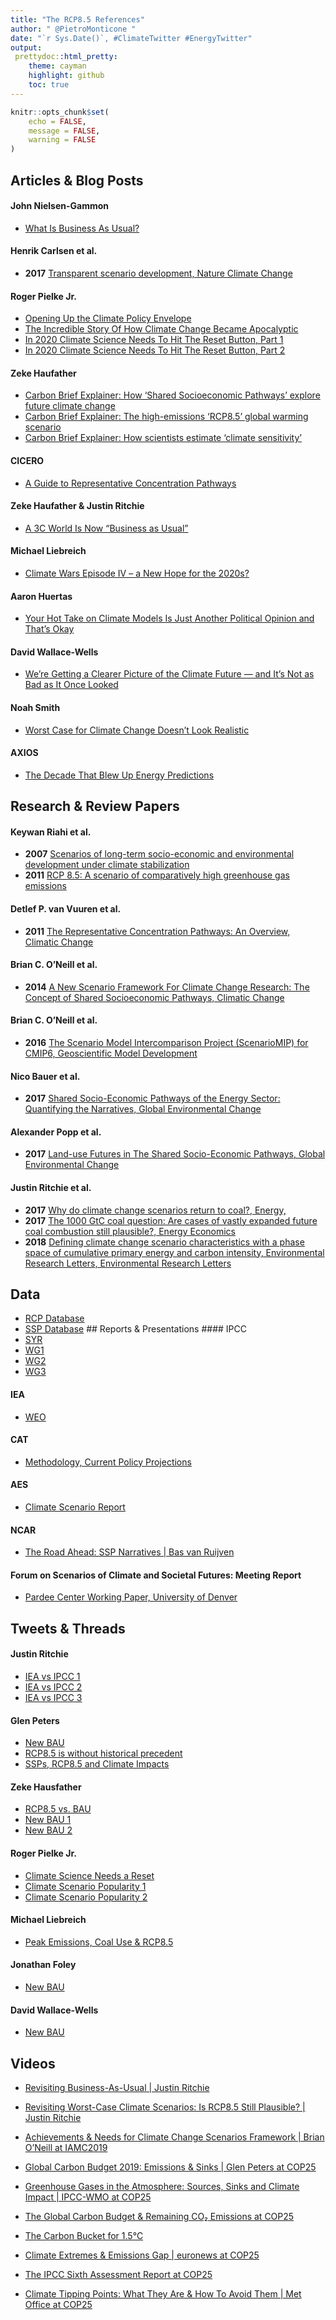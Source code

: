 ```yaml
---
title: "The RCP8.5 References"
author: " @PietroMonticone "
date: "`r Sys.Date()`, #ClimateTwitter #EnergyTwitter"
output:
 prettydoc::html_pretty:
    theme: cayman
    highlight: github
    toc: true
---
```


```r
knitr::opts_chunk$set(
	echo = FALSE,
	message = FALSE,
	warning = FALSE
)
```

## Articles & Blog Posts

#### John Nielsen-Gammon
* [What Is Business As Usual?](http://climatechangenationalforum.org/what-is-business-as-usual/)

#### Henrik Carlsen et al. 
* **2017** [Transparent scenario development, Nature Climate Change](https://www.nature.com/articles/nclimate3379)

#### Roger Pielke Jr. 
* [Opening Up the Climate Policy Envelope](https://issues.org/opening-up-the-climate-policy-envelope/)
* [The Incredible Story Of How Climate Change Became Apocalyptic](https://www.forbes.com/sites/rogerpielke/2019/12/06/the-incredible-story-of-how-climate-change-became-apocalyptic/)
* [In 2020 Climate Science Needs To Hit The Reset Button, Part 1](https://www.forbes.com/sites/rogerpielke/2019/12/22/in-2020-climate-science-needs-to-hit-the-reset-button-part-one/#35415707482c)
* [In 2020 Climate Science Needs To Hit The Reset Button, Part 2](https://www.forbes.com/sites/rogerpielke/2019/12/23/in-2020-climate-science-needs-to-hit-the-reset-button-part-two/)


#### Zeke Haufather
* [Carbon Brief Explainer: How ‘Shared Socioeconomic Pathways’ explore future climate change](https://www.carbonbrief.org/explainer-how-shared-socioeconomic-pathways-explore-future-climate-change)
* [Carbon Brief Explainer: The high-emissions ‘RCP8.5’ global warming scenario](https://www.carbonbrief.org/explainer-the-high-emissions-rcp8-5-global-warming-scenario)
* [Carbon Brief Explainer: How scientists estimate ‘climate sensitivity’](https://www.carbonbrief.org/explainer-how-scientists-estimate-climate-sensitivity)

#### CICERO
* [A Guide to Representative Concentration Pathways](https://www.cicero.oslo.no/en/posts/news/a-guide-to-representative-concentration-pathways)

#### Zeke Haufather & Justin Ritchie 
* [A 3C World Is Now “Business as Usual”](https://thebreakthrough.org/issues/energy/3c-world)

#### Michael Liebreich
* [Climate Wars Episode IV – a New Hope for the 2020s?](https://about.bnef.com/blog/in-climate-wars-episode-4-the-2020s-will-bring-new-hope/)

#### Aaron Huertas
* [Your Hot Take on Climate Models Is Just Another Political Opinion and That’s Okay](https://medium.com/@aaronhuertas/your-hot-take-on-climate-models-is-just-another-political-opinion-and-thats-okay-153bd249e87)

#### David Wallace-Wells
* [We’re Getting a Clearer Picture of the Climate Future — and It’s Not as Bad as It Once Looked](http://nymag.com/intelligencer/2019/12/climate-change-worst-case-scenario-now-looks-unrealistic.html)

#### Noah Smith 
* [Worst Case for Climate Change Doesn’t Look Realistic](https://www.bloomberg.com/opinion/articles/2019-12-23/worst-case-for-climate-change-doesn-t-look-realistic)

#### AXIOS
* [The Decade That Blew Up Energy Predictions](https://www.axios.com/energy-predictions-reality-check-524b9be9-2c0c-407e-86cb-37b11aa72ed2.html)

## Research & Review Papers 

#### Keywan Riahi et al.
* **2007** [Scenarios of long-term socio-economic and environmental development under climate stabilization](https://www.sciencedirect.com/science/article/pii/S0040162506001387?via%3Dihub)
* **2011** [RCP 8.5: A scenario of comparatively high greenhouse gas emissions](https://link.springer.com/article/10.1007/s10584-011-0149-y)

#### Detlef P. van Vuuren et al. 
* **2011** [The Representative Concentration Pathways: An Overview, Climatic Change](https://link.springer.com/article/10.1007/s10584-011-0148-z)

#### Brian C. O’Neill et al.
* **2014** [A New Scenario Framework For Climate Change Research: The Concept of Shared Socioeconomic Pathways, Climatic Change](https://link.springer.com/article/10.1007%2Fs10584-013-0905-2)

#### Brian C. O’Neill et al.
* **2016** [The Scenario Model Intercomparison Project (ScenarioMIP) for CMIP6, Geoscientific Model Development](https://www.geosci-model-dev.net/9/3461/2016/)

#### Nico Bauer et al. 
* **2017** [Shared Socio-Economic Pathways of the Energy Sector: Quantifying the Narratives, Global Environmental Change](https://www.sciencedirect.com/science/article/pii/S0959378016301224)

#### Alexander Popp et al. 
* **2017** [Land-use Futures in The Shared Socio-Economic Pathways, Global Environmental Change](https://www.sciencedirect.com/science/article/pii/S0959378016303399)

#### Justin Ritchie et al.
* **2017** [Why do climate change scenarios return to coal?, Energy, ](https://www.sciencedirect.com/science/article/abs/pii/S0360544217314597)
* **2017** [The 1000 GtC coal question: Are cases of vastly expanded future coal combustion still plausible?, Energy Economics](https://www.sciencedirect.com/science/article/pii/S0140988317301226)
* **2018** [Defining climate change scenario characteristics with a phase space of cumulative primary energy and carbon intensity, Environmental Research Letters, Environmental Research Letters](https://iopscience.iop.org/article/10.1088/1748-9326/aaa494)

## Data
* [RCP Database](http://tntcat.iiasa.ac.at:8787/RcpDb/dsd?Action=htmlpage&page=about)
* [SSP Database](https://tntcat.iiasa.ac.at/SspDb/dsd?Action=htmlpage&page=10)
## Reports & Presentations
#### IPCC 
* [SYR](https://www.ipcc.ch/report/ar5/syr/)
* [WG1](https://www.ipcc.ch/report/ar5/wg1/)
* [WG2](https://www.ipcc.ch/report/ar5/wg2/)
* [WG3](https://www.ipcc.ch/report/ar5/wg3/)

#### IEA 
* [WEO](https://www.iea.org/reports/world-energy-outlook-2019)

#### CAT 
* [Methodology, Current Policy Projections](https://climateactiontracker.org/methodology/current-policy-projections/)

#### AES
* [Climate Scenario Report](https://s2.q4cdn.com/825052743/files/doc_downloads/2018/11/AES_Climate_Scenario_Report111318.pdf)

#### NCAR
* [The Road Ahead: SSP Narratives | Bas van Ruijven](https://www.iiasa.ac.at/web/home/about/events/7.SSPNarratives_IIASA_BvR.pdf)

####  Forum on Scenarios of Climate and Societal Futures: Meeting Report
* [Pardee Center Working Paper, University of Denver](https://pardee.du.edu/sites/default/files/Scenarios%20Forum%20Meeting%20Report%204oct19.pdf)


## Tweets & Threads

#### Justin Ritchie 
* [IEA vs IPCC 1](https://threadreaderapp.com/thread/1196482571443425280.html)
* [IEA vs IPCC 2](https://threadreaderapp.com/thread/1199729350330839042.html?refreshed=yes)
* [IEA vs IPCC 3](https://threadreaderapp.com/thread/1204113683728592897.html)

#### Glen Peters
* [New BAU](https://threadreaderapp.com/thread/1207583078543233024.html)
* [RCP8.5 is without historical precedent](https://twitter.com/Peters_Glen/status/1209028367774814208)
* [SSPs, RCP8.5 and Climate Impacts](https://threadreaderapp.com/thread/1209387352013103106.html?refreshed=yes)

#### Zeke Hausfather 
* [RCP8.5 vs. BAU](https://threadreaderapp.com/thread/1164189973664264192.html?refreshed=yes)
* [New BAU 1](https://threadreaderapp.com/thread/1207355805378342913.html)
* [New BAU 2](https://threadreaderapp.com/thread/1209172698657509376.html)

#### Roger Pielke Jr. 
* [Climate Science Needs a Reset](https://threadreaderapp.com/thread/1209118418827272197.html?refreshed=yes)
* [Climate Scenario Popularity 1](https://threadreaderapp.com/thread/1204087486697234432.html)
* [Climate Scenario Popularity 2](https://threadreaderapp.com/thread/1204497767659261952.html)

#### Michael Liebreich
* [Peak Emissions, Coal Use & RCP8.5](https://threadreaderapp.com/thread/1209761395996266496.html)

#### Jonathan Foley
* [New BAU](https://threadreaderapp.com/thread/1208496927400026112.html)

#### David Wallace-Wells
* [New BAU](https://threadreaderapp.com/thread/1208845752769941510.html)


## Videos

* [Revisiting Business-As-Usual | Justin Ritchie](https://youtu.be/HKK3GjI3_eE)
* [Revisiting Worst-Case Climate Scenarios: Is RCP8.5 Still Plausible? | Justin Ritchie](https://youtu.be/w1YO95nXPVw)

* [Achievements & Needs for Climate Change Scenarios Framework | Brian O’Neill at IAMC2019](https://www.youtube.com/watch?v=0oHcfcFCjrE&feature=youtu.be)

* [Global Carbon Budget 2019: Emissions & Sinks | Glen Peters at COP25](https://youtu.be/ix83a2Y-9uI)
* [Greenhouse Gases in the Atmosphere: Sources, Sinks and Climate Impact | IPCC-WMO at COP25](https://youtu.be/Jq8Arw6wfLA)
* [The Global Carbon Budget & Remaining CO₂ Emissions at COP25](https://youtu.be/S3zioeFrF2A)
* [The Carbon Bucket for 1.5°C](https://youtu.be/XcEyJqluMEU)
* [Climate Extremes & Emissions Gap | euronews at COP25](https://youtu.be/ZY2Wmfqkw6k)

* [The IPCC Sixth Assessment Report at COP25](https://youtu.be/D2QXlrcHxjw)

* [Climate Tipping Points: What They Are & How To Avoid Them | Met Office at COP25](https://youtu.be/hIEO-5DiVqo)





